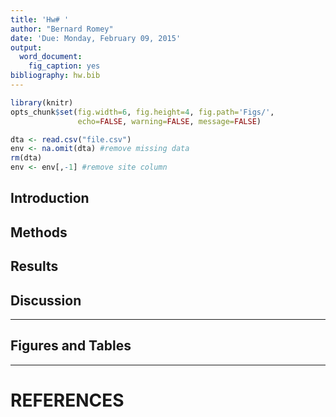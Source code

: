 ```yaml
---
title: 'Hw# '
author: "Bernard Romey"
date: 'Due: Monday, February 09, 2015'
output:
  word_document:
    fig_caption: yes
bibliography: hw.bib
---
```


```r
library(knitr)
opts_chunk$set(fig.width=6, fig.height=4, fig.path='Figs/',
               echo=FALSE, warning=FALSE, message=FALSE)
```

```r
dta <- read.csv("file.csv")
env <- na.omit(dta) #remove missing data
rm(dta)
env <- env[,-1] #remove site column
```

## Introduction


## Methods


## Results


## Discussion


____

## Figures and Tables


____
# REFERENCES